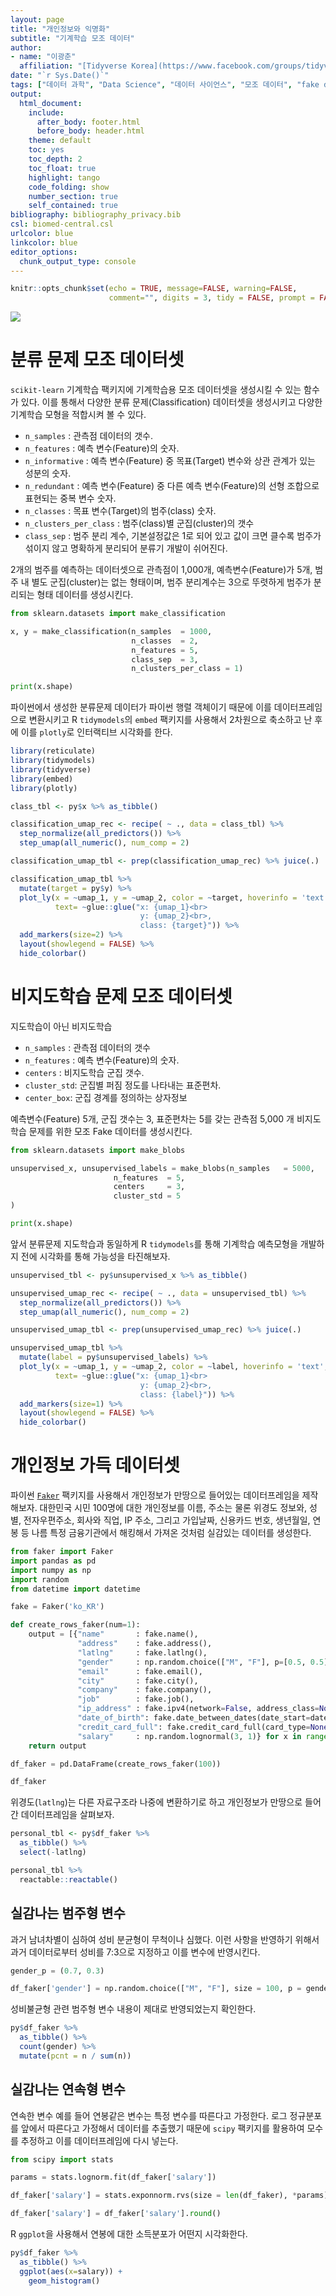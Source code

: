 ```yaml
---
layout: page
title: "개인정보와 익명화"
subtitle: "기계학습 모조 데이터"
author:
- name: "이광춘"
  affiliation: "[Tidyverse Korea](https://www.facebook.com/groups/tidyverse/)"
date: "`r Sys.Date()`"
tags: ["데이터 과학", "Data Science", "데이터 사이언스", "모조 데이터", "fake data"]
output:
  html_document: 
    include:
      after_body: footer.html
      before_body: header.html
    theme: default
    toc: yes
    toc_depth: 2
    toc_float: true
    highlight: tango
    code_folding: show
    number_section: true
    self_contained: true
bibliography: bibliography_privacy.bib
csl: biomed-central.csl
urlcolor: blue
linkcolor: blue
editor_options: 
  chunk_output_type: console
---
```


```r
knitr::opts_chunk$set(echo = TRUE, message=FALSE, warning=FALSE,
                      comment="", digits = 3, tidy = FALSE, prompt = FALSE, fig.align = 'center')

```

![](fig/fake-dataset.png)

# 분류 문제 모조 데이터셋 {#make-classification-fake-dataset}

`scikit-learn` 기계학습 팩키지에 기계학습용 모조 데이터셋을 생성시킬 수 있는 함수가 있다.
이를 통해서 다양한 분류 문제(Classification) 데이터셋을 생성시키고 다양한 기계학습 모형을 적합시켜 볼 수 있다.

- `n_samples` : 관측점 데이터의 갯수.
- `n_features` : 예측 변수(Feature)의 숫자.
- `n_informative` : 예측 변수(Feature) 중 목표(Target) 변수와 상관 관계가 있는 성분의 숫자.
- `n_redundant` : 예측 변수(Feature) 중 다른 예측 변수(Feature)의 선형 조합으로 표현되는 중복 변수 숫자.
- `n_classes` : 목표 변수(Target)의 범주(class) 숫자.
- `n_clusters_per_class` : 범주(class)별 군집(cluster)의 갯수
- `class_sep` : 범주 분리 계수, 기본설정값은 1로 되어 있고 값이 크면 클수록 범주가 섞이지 않고 명확하게 분리되어 분류기 개발이 쉬어진다.

2개의 범주를 예측하는 데이터셋으로 관측점이 1,000개, 예측변수(Feature)가 5개, 범주 내 별도 군집(cluster)는 없는 형태이며, 범주 분리계수는 3으로 뚜렷하게 범주가 분리되는 형태 데이터를 생성시킨다. 

```python
from sklearn.datasets import make_classification

x, y = make_classification(n_samples  = 1000,
                           n_classes  = 2,
                           n_features = 5,
                           class_sep  = 3,
                           n_clusters_per_class = 1)

print(x.shape)
```

파이썬에서 생성한 분류문제 데이터가 파이썬 행렬 객체이기 때문에 이를 데이터프레임으로 변환시키고 R `tidymodels`의 `embed` 팩키지를 사용해서 2차원으로 축소하고 난 후에 이를 `plotly`로 인터랙티브 시각화를 한다.

```r
library(reticulate)
library(tidymodels)
library(tidyverse)
library(embed)
library(plotly)

class_tbl <- py$x %>% as_tibble()

classification_umap_rec <- recipe( ~ ., data = class_tbl) %>%
  step_normalize(all_predictors()) %>% 
  step_umap(all_numeric(), num_comp = 2)  

classification_umap_tbl <- prep(classification_umap_rec) %>% juice(.)

classification_umap_tbl %>% 
  mutate(target = py$y) %>% 
  plot_ly(x = ~umap_1, y = ~umap_2, color = ~target, hoverinfo = 'text',
          text= ~glue::glue("x: {umap_1}<br>
                             y: {umap_2}<br>,
                             class: {target}")) %>% 
  add_markers(size=2) %>% 
  layout(showlegend = FALSE) %>% 
  hide_colorbar()  

```

# 비지도학습 문제 모조 데이터셋 {#make-unsupervised-fake-dataset}

지도학습이 아닌 비지도학습 

- `n_samples` : 관측점 데이터의 갯수
- `n_features` : 예측 변수(Feature)의 숫자.
- `centers` : 비지도학습 군집 갯수.
- `cluster_std`: 군집별 퍼짐 정도를 나타내는 표준편차.
- `center_box`: 군집 경계를 정의하는 상자정보 

예측변수(Feature) 5개, 군집 갯수는 3, 표준편차는 5를 갖는 관측점 5,000 개 비지도학습 문제를 위한 모조 Fake 데이터를 생성시킨다. 

```python
from sklearn.datasets import make_blobs

unsupervised_x, unsupervised_labels = make_blobs(n_samples   = 5000,
                       n_features  = 5,
                       centers     = 3,
                       cluster_std = 5
)

print(x.shape)
```

앞서 분류문제 지도학습과 동일하게 R `tidymodels`를 통해 기계학습 예측모형을 개발하지 전에 시각화를 통해 가능성을 타진해보자.


```r

unsupervised_tbl <- py$unsupervised_x %>% as_tibble()

unsupervised_umap_rec <- recipe( ~ ., data = unsupervised_tbl) %>%
  step_normalize(all_predictors()) %>% 
  step_umap(all_numeric(), num_comp = 2)  

unsupervised_umap_tbl <- prep(unsupervised_umap_rec) %>% juice(.)

unsupervised_umap_tbl %>% 
  mutate(label = py$unsupervised_labels) %>% 
  plot_ly(x = ~umap_1, y = ~umap_2, color = ~label, hoverinfo = 'text',
          text= ~glue::glue("x: {umap_1}<br>
                             y: {umap_2}<br>,
                             class: {label}")) %>% 
  add_markers(size=1) %>% 
  layout(showlegend = FALSE) %>% 
  hide_colorbar()
```


# 개인정보 가득 데이터셋 {#make-personal-dataset}

파이썬 [`Faker`](https://faker.readthedocs.io/en/master/) 팩키지를 사용해서 개인정보가 만땅으로 들어있는 데이터프레임을 제작해보자.
대한민국 시민 100명에 대한 개인정보를 이름, 주소는 물론 위경도 정보와, 성별, 전자우편주소, 회사와 직업, IP 주소, 그리고 가입날짜, 신용카드 번호, 생년월일, 연봉 등 나름 특정 금융기관에서 해킹해서 가져온 것처럼 실감있는 데이터를 생성한다.

```python
from faker import Faker
import pandas as pd
import numpy as np
import random
from datetime import datetime

fake = Faker('ko_KR')

def create_rows_faker(num=1):
    output = [{"name"       : fake.name(),
               "address"    : fake.address(),
               "latlng"     : fake.latlng(),
               "gender"     : np.random.choice(["M", "F"], p=[0.5, 0.5]),
               "email"      : fake.email(),
               "city"       : fake.city(),
               "company"    : fake.company(),
               "job"        : fake.job(),
               "ip_address" : fake.ipv4(network=False, address_class=None, private=None),
               "date_of_birth": fake.date_between_dates(date_start=datetime(1950,1,1), date_end=datetime(2000,12,31)).strftime("%Y-%m-%d"),
               "credit_card_full": fake.credit_card_full(card_type=None),
               "salary"     : np.random.lognormal(3, 1)} for x in range(num)]
    return output

df_faker = pd.DataFrame(create_rows_faker(100))

df_faker
```

위경도(`latlng`)는 다른 자료구조라 나중에 변환하기로 하고 개인정보가 만땅으로 들어간 데이터프레임을 살펴보자.

```r
personal_tbl <- py$df_faker %>% 
  as_tibble() %>% 
  select(-latlng)

personal_tbl %>% 
  reactable::reactable()
```


## 실감나는 범주형 변수 {#make-personal-dataset-categorical}

과거 남녀차별이 심하여 성비 분균형이 무척이나 심했다.
이런 사항을 반영하기 위해서 과거 데이터로부터 성비를 7:3으로 지정하고 이를 변수에 반영시킨다.

```python
gender_p = (0.7, 0.3)

df_faker['gender'] = np.random.choice(["M", "F"], size = 100, p = gender_p)
```

성비불균형 관련 범주형 변수 내용이 제대로 반영되었는지 확인한다.

```r
py$df_faker %>% 
  as_tibble() %>% 
  count(gender) %>% 
  mutate(pcnt = n / sum(n))
```


## 실감나는 연속형 변수 {#make-personal-dataset-continuous}

연속한 변수 예를 들어 연봉같은 변수는 특정 변수를 따른다고 가정한다.
로그 정규분포를 앞에서 따른다고 가정해서 데이터를 추출했기 때문에 `scipy` 팩키지를 활용하여 모수를 추정하고 이를 데이터프레임에 다시 넣는다. 

```python
from scipy import stats

params = stats.lognorm.fit(df_faker['salary'])

df_faker['salary'] = stats.exponnorm.rvs(size = len(df_faker), *params)

df_faker['salary'] = df_faker['salary'].round()
```

R `ggplot`을 사용해서 연봉에 대한 소득분포가 어떤지 시각화한다.

```r
py$df_faker %>% 
  as_tibble() %>% 
  ggplot(aes(x=salary)) +
    geom_histogram()
```


